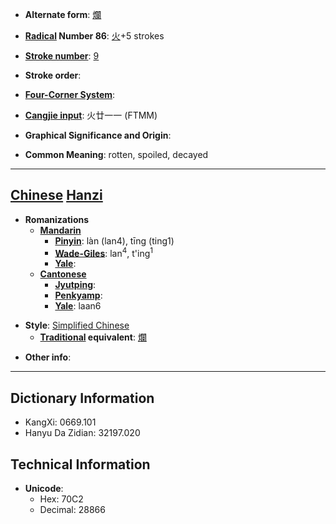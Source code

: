 * '''Alternate form''': [[爛]]

* '''[[Wiktionary:Chinese radical index| Radical]] Number 86''': [[Wiktionary:Chinese radical index 火|火]]+5 strokes

* '''[[Wiktionary:Chinese total strokes index|Stroke number]]''': [[Wiktionary:Chinese total strokes index 9|9]]

* '''Stroke order''': 

* '''[[Wiktionary:Chinese four corner index|Four-Corner System]]''': 

* '''[[Wiktionary:Chinese Cangjie index|Cangjie input]]''': 火廿一一 (FTMM)

* '''Graphical Significance and Origin''': 

* '''Common Meaning''': rotten, spoiled, decayed

----

== [[Chinese]] [[Hanzi]] ==

* '''Romanizations'''
** '''[[Mandarin]]'''
*** '''[[Pinyin]]''': làn (lan4), tīng (ting1)
*** '''[[Wade-Giles]]''': lan<sup>4</sup>, t'ing<sup>1</sup>
*** '''[[Yale]]''': 
** '''[[Cantonese]]'''
*** '''[[Jyutping]]''':
*** '''[[Penkyamp]]''': 
*** '''[[Yale]]''': laan6

* '''Style''': [[Simplified Chinese]] 
** '''[[Traditional Chinese|Traditional]] equivalent''': [[爛]]

* '''Other info''': 

----

== Dictionary Information ==

* KangXi: 0669.101
* Hanyu Da Zidian: 32197.020

== Technical Information ==

* '''Unicode''':
** Hex: 70C2
** Decimal: 28866